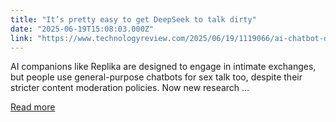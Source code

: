 ```yaml
---
title: "It’s pretty easy to get DeepSeek to talk dirty"
date: "2025-06-19T15:08:03.000Z"
link: "https://www.technologyreview.com/2025/06/19/1119066/ai-chatbot-dirty-talk-deepseek-replika/"
---
```


AI companions like Replika are designed to engage in intimate exchanges, but people use general-purpose chatbots for sex talk too, despite their stricter content moderation policies. Now new research ...

[Read more](https://www.technologyreview.com/2025/06/19/1119066/ai-chatbot-dirty-talk-deepseek-replika/)
